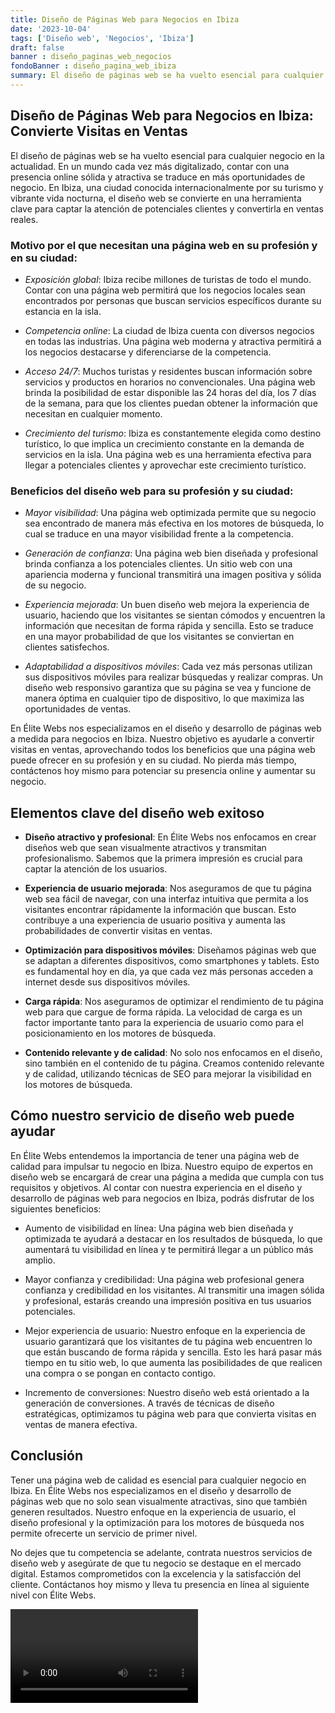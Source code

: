 ```yaml
---
title: Diseño de Páginas Web para Negocios en Ibiza
date: '2023-10-04'
tags: ['Diseño web', 'Negocios', 'Ibiza']
draft: false
banner : diseño_paginas_web_negocios
fondoBanner : diseño_pagina_web_ibiza
summary: El diseño de páginas web se ha vuelto esencial para cualquier negocio en la actualidad. En un mundo cada vez más digitalizado, contar con una presencia online sólida y atractiva se traduce en más oportunidades de negocio. En Ibiza, una ciudad conocida internacionalmente por su turismo y vibrante vida nocturna, el diseño web se convierte en una herramienta clave para captar la atención de potenciales clientes y convertirla en ventas reales.
---
```


## Diseño de Páginas Web para Negocios en Ibiza: Convierte Visitas en Ventas

El diseño de páginas web se ha vuelto esencial para cualquier negocio en la actualidad. En un mundo cada vez más digitalizado, contar con una presencia online sólida y atractiva se traduce en más oportunidades de negocio. En Ibiza, una ciudad conocida internacionalmente por su turismo y vibrante vida nocturna, el diseño web se convierte en una herramienta clave para captar la atención de potenciales clientes y convertirla en ventas reales.

### Motivo por el que necesitan una página web en su profesión y en su ciudad:

- *Exposición global*: Ibiza recibe millones de turistas de todo el mundo. Contar con una página web permitirá que los negocios locales sean encontrados por personas que buscan servicios específicos durante su estancia en la isla.

- *Competencia online*: La ciudad de Ibiza cuenta con diversos negocios en todas las industrias. Una página web moderna y atractiva permitirá a los negocios destacarse y diferenciarse de la competencia.

- *Acceso 24/7*: Muchos turistas y residentes buscan información sobre servicios y productos en horarios no convencionales. Una página web brinda la posibilidad de estar disponible las 24 horas del día, los 7 días de la semana, para que los clientes puedan obtener la información que necesitan en cualquier momento.

- *Crecimiento del turismo*: Ibiza es constantemente elegida como destino turístico, lo que implica un crecimiento constante en la demanda de servicios en la isla. Una página web es una herramienta efectiva para llegar a potenciales clientes y aprovechar este crecimiento turístico.

### Beneficios del diseño web para su profesión y su ciudad:

- *Mayor visibilidad*: Una página web optimizada permite que su negocio sea encontrado de manera más efectiva en los motores de búsqueda, lo cual se traduce en una mayor visibilidad frente a la competencia.

- *Generación de confianza*: Una página web bien diseñada y profesional brinda confianza a los potenciales clientes. Un sitio web con una apariencia moderna y funcional transmitirá una imagen positiva y sólida de su negocio.

- *Experiencia mejorada*: Un buen diseño web mejora la experiencia de usuario, haciendo que los visitantes se sientan cómodos y encuentren la información que necesitan de forma rápida y sencilla. Esto se traduce en una mayor probabilidad de que los visitantes se conviertan en clientes satisfechos.

- *Adaptabilidad a dispositivos móviles*: Cada vez más personas utilizan sus dispositivos móviles para realizar búsquedas y realizar compras. Un diseño web responsivo garantiza que su página se vea y funcione de manera óptima en cualquier tipo de dispositivo, lo que maximiza las oportunidades de ventas.

En Élite Webs nos especializamos en el diseño y desarrollo de páginas web a medida para negocios en Ibiza. Nuestro objetivo es ayudarle a convertir visitas en ventas, aprovechando todos los beneficios que una página web puede ofrecer en su profesión y en su ciudad. No pierda más tiempo, contáctenos hoy mismo para potenciar su presencia online y aumentar su negocio.

<GifSeo />

<Cta />

## Elementos clave del diseño web exitoso

- **Diseño atractivo y profesional**: En Élite Webs nos enfocamos en crear diseños web que sean visualmente atractivos y transmitan profesionalismo. Sabemos que la primera impresión es crucial para captar la atención de los usuarios.

- **Experiencia de usuario mejorada**: Nos aseguramos de que tu página web sea fácil de navegar, con una interfaz intuitiva que permita a los visitantes encontrar rápidamente la información que buscan. Esto contribuye a una experiencia de usuario positiva y aumenta las probabilidades de convertir visitas en ventas.

- **Optimización para dispositivos móviles**: Diseñamos páginas web que se adaptan a diferentes dispositivos, como smartphones y tablets. Esto es fundamental hoy en día, ya que cada vez más personas acceden a internet desde sus dispositivos móviles.

- **Carga rápida**: Nos aseguramos de optimizar el rendimiento de tu página web para que cargue de forma rápida. La velocidad de carga es un factor importante tanto para la experiencia de usuario como para el posicionamiento en los motores de búsqueda.

- **Contenido relevante y de calidad**: No solo nos enfocamos en el diseño, sino también en el contenido de tu página. Creamos contenido relevante y de calidad, utilizando técnicas de SEO para mejorar la visibilidad en los motores de búsqueda.

## Cómo nuestro servicio de diseño web puede ayudar

En Élite Webs entendemos la importancia de tener una página web de calidad para impulsar tu negocio en Ibiza. Nuestro equipo de expertos en diseño web se encargará de crear una página a medida que cumpla con tus requisitos y objetivos. Al contar con nuestra experiencia en el diseño y desarrollo de páginas web para negocios en Ibiza, podrás disfrutar de los siguientes beneficios:

- Aumento de visibilidad en línea: Una página web bien diseñada y optimizada te ayudará a destacar en los resultados de búsqueda, lo que aumentará tu visibilidad en línea y te permitirá llegar a un público más amplio.

- Mayor confianza y credibilidad: Una página web profesional genera confianza y credibilidad en los visitantes. Al transmitir una imagen sólida y profesional, estarás creando una impresión positiva en tus usuarios potenciales.

- Mejor experiencia de usuario: Nuestro enfoque en la experiencia de usuario garantizará que los visitantes de tu página web encuentren lo que están buscando de forma rápida y sencilla. Esto les hará pasar más tiempo en tu sitio web, lo que aumenta las posibilidades de que realicen una compra o se pongan en contacto contigo.

- Incremento de conversiones: Nuestro diseño web está orientado a la generación de conversiones. A través de técnicas de diseño estratégicas, optimizamos tu página web para que convierta visitas en ventas de manera efectiva.

## Conclusión

Tener una página web de calidad es esencial para cualquier negocio en Ibiza. En Élite Webs nos especializamos en el diseño y desarrollo de páginas web que no solo sean visualmente atractivas, sino que también generen resultados. Nuestro enfoque en la experiencia de usuario, el diseño profesional y la optimización para los motores de búsqueda nos permite ofrecerte un servicio de primer nivel.

No dejes que tu competencia se adelante, contrata nuestros servicios de diseño web y asegúrate de que tu negocio se destaque en el mercado digital. Estamos comprometidos con la excelencia y la satisfacción del cliente. Contáctanos hoy mismo y lleva tu presencia en línea al siguiente nivel con Élite Webs.

<Video />

<CtaBot job='Negocios' city='Ibiza'/>

<Gmaps query='Ibiza+españa+maps' />